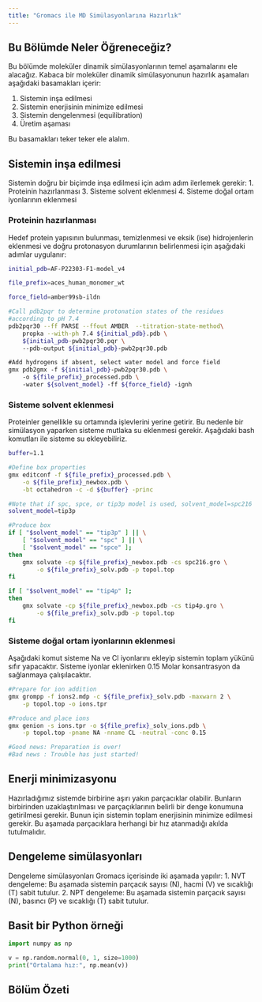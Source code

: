 ```yaml
---
title: "Gromacs ile MD Simülasyonlarına Hazırlık"
---
```


## Bu Bölümde Neler Öğreneceğiz?

Bu bölümde moleküler dinamik simülasyonlarının temel aşamalarını ele alacağız.
Kabaca bir moleküler dinamik simülasyonunun hazırlık aşamaları aşağıdaki basamakları içerir:

1. Sistemin inşa edilmesi
2. Sistemin enerjisinin minimize edilmesi
3. Sistemin dengelenmesi (equilibration)
4. Üretim aşaması

Bu basamakları teker teker ele alalım.

## Sistemin inşa edilmesi
Sistemin doğru bir biçimde inşa edilmesi için adım adım ilerlemek gerekir:
1. Proteinin hazırlanması
3. Sisteme solvent eklenmesi
4. Sisteme doğal ortam iyonlarının eklenmesi

### Proteinin hazırlanması

Hedef protein yapısının bulunması, temizlenmesi ve eksik (ise) hidrojenlerin eklenmesi ve doğru protonasyon durumlarının belirlenmesi için aşağıdaki adımlar uygulanır:

```bash

initial_pdb=AF-P22303-F1-model_v4

file_prefix=aces_human_monomer_wt

force_field=amber99sb-ildn

#Call pdb2pqr to determine protonation states of the residues
#according to pH 7.4
pdb2pqr30 --ff PARSE --ffout AMBER  --titration-state-method\
    propka --with-ph 7.4 ${initial_pdb}.pdb \
    ${initial_pdb-pwb2pqr30.pqr \
    --pdb-output ${initial_pdb}-pwb2pqr30.pdb

#Add hydrogens if absent, select water model and force field
gmx pdb2gmx -f ${initial_pdb}-pwb2pqr30.pdb \
    -o ${file_prefix}_processed.pdb \
    -water ${solvent_model} -ff ${force_field} -ignh

```

### Sisteme solvent eklenmesi

Proteinler genellikle su ortamında işlevlerini yerine getirir. Bu nedenle bir simülasyon yaparken sisteme mutlaka su eklenmesi gerekir. Aşağıdaki bash komutları ile sisteme su ekleyebiliriz. 

```bash

buffer=1.1

#Define box properties
gmx editconf -f ${file_prefix}_processed.pdb \
    -o ${file_prefix}_newbox.pdb \
    -bt octahedron -c -d ${buffer} -princ

#Note that if spc, spce, or tip3p model is used, solvent_model=spc216
solvent_model=tip3p

#Produce box
if [ "$solvent_model" == "tip3p" ] || \
    [ "$solvent_model" == "spc" ] || \
    [ "$solvent_model" == "spce" ];
then
    gmx solvate -cp ${file_prefix}_newbox.pdb -cs spc216.gro \
        -o ${file_prefix}_solv.pdb -p topol.top
fi

if [ "$solvent_model" == "tip4p" ];
then
    gmx solvate -cp ${file_prefix}_newbox.pdb -cs tip4p.gro \
        -o ${file_prefix}_solv.pdb -p topol.top
fi
```


### Sisteme doğal ortam iyonlarının eklenmesi
Aşağıdaki komut sisteme Na ve Cl iyonlarını ekleyip sistemin toplam yükünü sıfır yapacaktır. Sisteme iyonlar eklenirken 0.15 Molar konsantrasyon da sağlanmaya çalışılacaktır. 

```bash
#Prepare for ion addition
gmx grompp -f ions2.mdp -c ${file_prefix}_solv.pdb -maxwarn 2 \
    -p topol.top -o ions.tpr

#Produce and place ions
gmx genion -s ions.tpr -o ${file_prefix}_solv_ions.pdb \
    -p topol.top -pname NA -nname CL -neutral -conc 0.15

#Good news: Preparation is over!
#Bad news : Trouble has just started!

```

## Enerji minimizasyonu

Hazırladığımız sistemde birbirine aşırı yakın parçacıklar olabilir. Bunların birbirinden uzaklaştırılması ve parçaçıklarının belirli bir denge konumuna getirilmesi gerekir. Bunun için sistemin toplam enerjisinin minimize edilmesi gerekir. Bu aşamada parçacıklara herhangi bir hız atanmadığı akılda tutulmalıdır. 

## Dengeleme simülasyonları

Dengeleme simülasyonları Gromacs içerisinde iki aşamada yapılır:
1. NVT dengeleme: Bu aşamada sistemin parçacık sayısı (N), hacmi (V) ve sıcaklığı (T) sabit tutulur. 
2. NPT dengeleme: Bu aşamada sistemin parçacık sayısı (N), basıncı (P) ve sıcaklığı (T) sabit tutulur.


## Basit bir Python örneği

```python
import numpy as np

v = np.random.normal(0, 1, size=1000)
print("Ortalama hız:", np.mean(v))
```


## Bölüm Özeti
